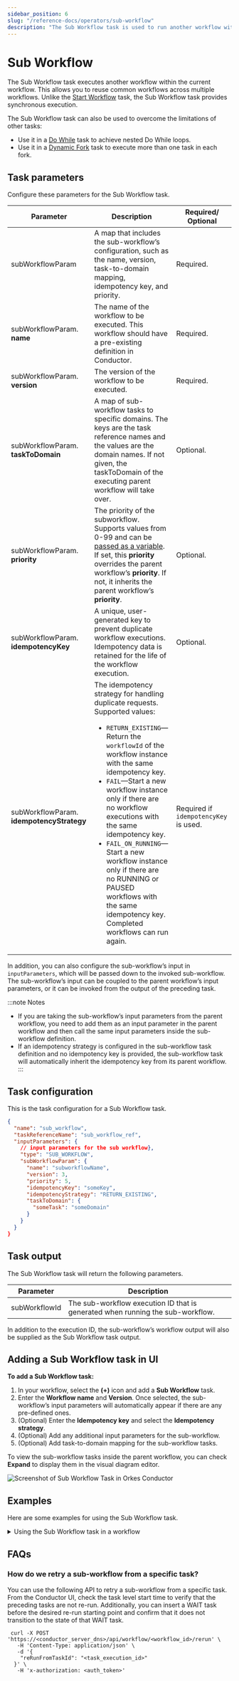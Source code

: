 ```yaml
---
sidebar_position: 6
slug: "/reference-docs/operators/sub-workflow"
description: "The Sub Workflow task is used to run another workflow within the current workflow."
---
```



# Sub Workflow

The Sub Workflow task executes another workflow within the current workflow. This allows you to reuse common workflows across multiple workflows. Unlike the [Start Workflow](./start-workflow.mdx) task, the Sub Workflow task provides synchronous execution.

The Sub Workflow task can also be used to overcome the limitations of other tasks:

- Use it in a [Do While](./do-while) task to achieve nested Do While loops.
- Use it in a [Dynamic Fork](./dynamic-fork.mdx) task to execute more than one task in each fork.

## Task parameters

Configure these parameters for the Sub Workflow task.

| Parameter                                 | Description                                                                                                                                                                                                                                                                                                                                                                                                                                                                                      | Required/ Optional                    |
| ----------------------------------------- | ------------------------------------------------------------------------------------------------------------------------------------------------------------------------------------------------------------------------------------------------------------------------------------------------------------------------------------------------------------------------------------------------------------------------------------------------------------------------------------------------ | ------------------------------------- |
| subWorkflowParam                          | A map that includes the sub-workflow’s configuration, such as the name, version, task-to-domain mapping, idempotency key, and priority.                                                                                                                                                                                                                                                                                                                                                          | Required.                             |
| subWorkflowParam. **name**                | The name of the workflow to be executed. This workflow should have a pre-existing definition in Conductor.                                                                                                                                                                                                                                                                                                                                                                                       | Required.                             |
| subWorkflowParam. **version**             | The version of the workflow to be executed.                                                                                                                                                                                                                                                                                                                                                                                                                                                      | Required.                             |
| subWorkflowParam. **taskToDomain**        | A map of sub-workflow tasks to specific domains. The keys are the task reference names and the values are the domain names. If not given, the taskToDomain of the executing parent workflow will take over.                                                                                                                                                                                                                                                                                      | Optional.                             |
| subWorkflowParam. **priority**            | The priority of the subworkflow. Supports values from 0-99 and can be [passed as a variable](https://orkes.io/content/developer-guides/passing-inputs-to-task-in-conductor).<br/>If set, this **priority** overrides the parent workflow’s **priority**. If not, it inherits the parent workflow’s **priority**.                                                                                                                                                                                 | Optional.                             |
| subWorkflowParam. **idempotencyKey**      | A unique, user-generated key to prevent duplicate workflow executions. Idempotency data is retained for the life of the workflow execution.                                                                                                                                                                                                                                                                                                                                                      | Optional.                             |
| subWorkflowParam. **idempotencyStrategy** | The idempotency strategy for handling duplicate requests. Supported values:<ul><li>`RETURN_EXISTING`—Return the `workflowId` of the workflow instance with the same idempotency key.</li> <li>`FAIL`—Start a new workflow instance only if there are no workflow executions with the same idempotency key.</li> <li>`FAIL_ON_RUNNING`—Start a new workflow instance only if there are no RUNNING or PAUSED workflows with the same idempotency key. Completed workflows can run again.</li></ul> | Required if `idempotencyKey` is used. |

In addition, you can also configure the sub-workflow’s input in `inputParameters`, which will be passed down to the invoked sub-workflow. The sub-workflow’s input can be coupled to the parent workflow’s input parameters, or it can be invoked from the output of the preceding task.

:::note Notes

- If you are taking the sub-workflow’s input parameters from the parent workflow, you need to add them as an input parameter in the parent workflow and then call the same input parameters inside the sub-workflow definition.
- If an idempotency strategy is configured in the sub-workflow task definition and no idempotency key is provided, the sub-workflow task will automatically inherit the idempotency key from its parent workflow.
  :::

## Task configuration

This is the task configuration for a Sub Workflow task.

```json
{
  "name": "sub_workflow",
  "taskReferenceName": "sub_workflow_ref",
  "inputParameters": {
    // input parameters for the sub workflow},
    "type": "SUB_WORKFLOW",
    "subWorkflowParam": {
      "name": "subworkflowName",
      "version": 3,
      "priority": 5,
      "idempotencyKey": "someKey",
      "idempotencyStrategy": "RETURN_EXISTING",
      "taskToDomain": {
        "someTask": "someDomain"
      }
    }
  }
}
```

## Task output

The Sub Workflow task will return the following parameters.

| Parameter     | Description                                                                    |
| ------------- | ------------------------------------------------------------------------------ |
| subWorkflowId | The sub-workflow execution ID that is generated when running the sub-workflow. |

In addition to the execution ID, the sub-workflow’s workflow output will also be supplied as the Sub Workflow task output.

## Adding a Sub Workflow task in UI

**To add a Sub Workflow task:**

1. In your workflow, select the **(+)** icon and add a **Sub Workflow** task.
2. Enter the **Workflow name** and **Version**.
   Once selected, the sub-workflow’s input parameters will automatically appear if there are any pre-defined ones.
3. (Optional) Enter the **Idempotency key** and select the **Idempotency strategy**.
4. (Optional) Add any additional input parameters for the sub-workflow.
5. (Optional) Add task-to-domain mapping for the sub-workflow tasks.

To view the sub-workflow tasks inside the parent workflow, you can check **Expand** to display them in the visual diagram editor.

<p>
  <img
    src="/content/img/Task-References/sub_workflow_task_reference.png"
    alt="Screenshot of Sub Workflow Task in Orkes Conductor"
  />
</p>

## Examples

Here are some examples for using the Sub Workflow task.

<details>
<summary>Using the Sub Workflow task in a workflow</summary>
<p>

Let’s say you have a very long workflow, “payment_for_subscription”, which handles the payment for subscriptions as shown below:

<p align="center">
  <img
    src="/content/img/payment-sub-workflow-example.jpg"
    alt="Payment sub workflow"
    width="100%"
    height="auto"
    style={{ paddingBottom: 40, paddingTop: 40 }}
  />
</p>

To add this “payment_for_subscription” workflow to a larger subscription workflow, it would be possible to copy and paste the workflow JSON definition over. However, whenever the “payment_for_subscription” workflow is updated, it will not be reflected in the workflow where you have added it. A better way to handle this is to call the “payment_for_subscription” workflow as a sub-workflow in the wider subscription workflow so that any updates to this workflow get reflected in all its parent workflows.

You can add this as a sub-workflow in your required workflow whenever a payment flow is to be implemented:

<p align="center">
  <img
    src="/content/img/payment-sub-workflow-in-main-workflow.png"
    alt="Payment workflow as sub-workflow in a subscription flow"
    width="50%"
    height="auto"
    style={{ paddingBottom: 40, paddingTop: 40 }}
  />
</p>

This is a subscription workflow with multiple instances where payment flow is to be implemented. Here, the previously-created payment workflow is added as sub-workflows.
The above image is a simplified version of the subscription workflow. You can view the entire version in Developer Edition
[here](https://developer.orkescloud.com/workflowDef/Subscription/).

</p>
</details>

## FAQs

### How do we retry a sub-workflow from a specific task?

You can use the following API to retry a sub-workflow from a specific task. From the Conductor UI, check the task level start time to verify that the preceding tasks are not re-run. Additionally, you can insert a WAIT task before the desired re-run starting point and confirm that it does not transition to the state of that WAIT task.

```shell
 curl -X POST 'https://<conductor_server_dns>/api/workflow/<workflow_id>/rerun' \
   -H 'Content-Type: application/json' \
   -d '{
    "reRunFromTaskId": "<task_execution_id>"
  }' \
   -H 'x-authorization: <auth_token>'
```
